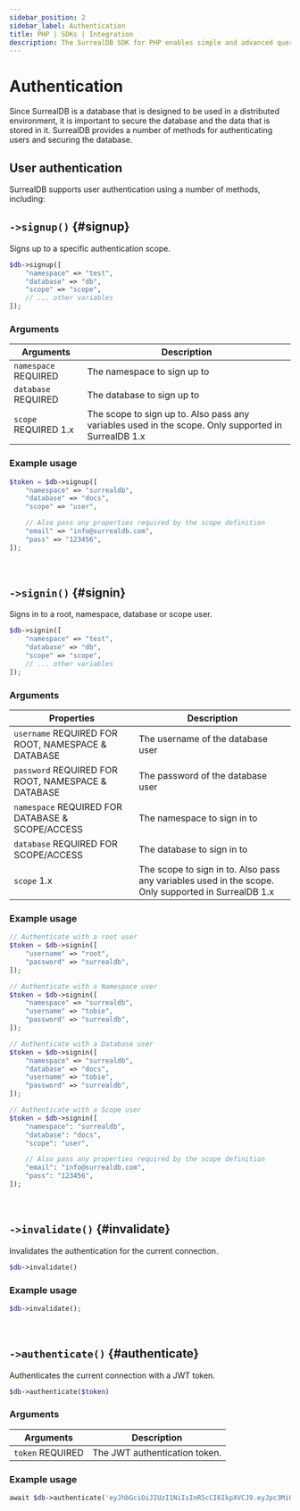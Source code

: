 ```yaml
---
sidebar_position: 2
sidebar_label: Authentication
title: PHP | SDKs | Integration
description: The SurrealDB SDK for PHP enables simple and advanced querying of a remote or embedded database.
---
```


# Authentication

Since SurrealDB is a database that is designed to be used in a distributed environment, it is important to secure the database and the data that is stored in it.
SurrealDB provides a number of methods for authenticating users and securing the database.

## User authentication

SurrealDB supports user authentication using a number of methods, including:


## `->signup()` {#signup}

Signs up to a specific authentication scope.

```php title="Method Syntax"
$db->signup([
    "namespace" => "test",
    "database" => "db",
    "scope" => "scope",
    // ... other variables
]);
```

### Arguments
<table>
    <thead>
        <tr>
            <th colspan="2" scope="col">Arguments</th>
            <th colspan="2" scope="col">Description</th>
        </tr>
    </thead>
    <tbody>
        <tr>
            <td colspan="2" scope="row" data-label="Arguments">
                <code>namespace</code>
                <l className='yellow'>REQUIRED</l>
            </td>
            <td colspan="2" scope="row" data-label="Description">
                The namespace to sign up to
            </td>
        </tr>
        <tr>
            <td colspan="2" scope="row" data-label="Arguments">
                <code>database</code>
                <l className='yellow'>REQUIRED</l>
            </td>
            <td colspan="2" scope="row" data-label="Description">
                The database to sign up to
            </td>
        </tr>
        <tr>
            <td colspan="2" scope="row" data-label="Arguments">
                <code>scope</code>
                <l className='yellow'>REQUIRED</l>
                <l className='purple'>1.x</l>
            </td>
            <td colspan="2" scope="row" data-label="Description">
                The scope to sign up to. Also pass any variables used in the scope. Only supported in SurrealDB 1.x
            </td>
        </tr>
    </tbody>
</table>

### Example usage
```php
$token = $db->signup([
	"namespace" => "surrealdb",
	"database" => "docs",
	"scope" => "user",

	// Also pass any properties required by the scope definition
	"email" => "info@surrealdb.com",
	"pass" => "123456",
]);
```

<br />

## `->signin()` {#signin}

Signs in to a root, namespace, database or scope user.

```php title="Method Syntax"
$db->signin([
    "namespace" => "test",
    "database" => "db",
    "scope" => "scope",
    // ... other variables
]);
```

### Arguments
<table>
    <thead>
        <tr>
            <th colspan="2" scope="col">Properties</th>
            <th colspan="2" scope="col">Description</th>
        </tr>
    </thead>
    <tbody>
        <tr>
            <td colspan="2" scope="row" data-label="Properties">
                <code>username</code>
                <l className='yellow'>REQUIRED FOR ROOT, NAMESPACE & DATABASE</l>
            </td>
            <td colspan="2" scope="row" data-label="Description">
                The username of the database user
            </td>
        </tr>
        <tr>
            <td colspan="2" scope="row" data-label="Properties">
                <code>password</code>
                <l className='yellow'>REQUIRED FOR ROOT, NAMESPACE & DATABASE</l>
            </td>
            <td colspan="2" scope="row" data-label="Description">
                The password of the database user
            </td>
        </tr>
        <tr>
            <td colspan="2" scope="row" data-label="Properties">
                <code>namespace</code>
                <l className='yellow'>REQUIRED FOR DATABASE & SCOPE/ACCESS</l>
            </td>
            <td colspan="2" scope="row" data-label="Description">
                The namespace to sign in to
            </td>
        </tr>
        <tr>
            <td colspan="2" scope="row" data-label="Properties">
                <code>database</code>
                <l className='yellow'>REQUIRED FOR SCOPE/ACCESS</l>
            </td>
            <td colspan="2" scope="row" data-label="Description">
                The database to sign in to
            </td>
        </tr>
        <tr>
            <td colspan="2" scope="row" data-label="Properties">
                <code>scope</code>
                <l className='purple'>1.x</l>
            </td>
            <td colspan="2" scope="row" data-label="Description">
                The scope to sign in to. Also pass any variables used in the scope. Only supported in SurrealDB 1.x
            </td>
        </tr>
    </tbody>
</table>

### Example usage
```php
// Authenticate with a root user
$token = $db->signin([
	"username" => "root",
	"password" => "surrealdb",
]);

// Authenticate with a Namespace user
$token = $db->signin([
	"namespace" => "surrealdb",
	"username" => "tobie",
	"password" => "surrealdb",
]);

// Authenticate with a Database user
$token = $db->signin([
	"namespace" => "surrealdb",
	"database" => "docs",
	"username" => "tobie",
	"password" => "surrealdb",
]);

// Authenticate with a Scope user
$token = $db->signin([
	"namespace": "surrealdb",
	"database": "docs",
	"scope": "user",

	// Also pass any properties required by the scope definition
	"email": "info@surrealdb.com",
	"pass": "123456",
]);
```

<br />

## `->invalidate()` {#invalidate}

Invalidates the authentication for the current connection.

```php title="Method Syntax"
$db->invalidate()
```

### Example usage
```php
$db->invalidate();
```

<br />

## `->authenticate()` {#authenticate}

Authenticates the current connection with a JWT token.

```php title="Method Syntax"
$db->authenticate($token)
```

### Arguments
<table>
    <thead>
        <tr>
            <th colspan="2" scope="col">Arguments</th>
            <th colspan="2" scope="col">Description</th>
        </tr>
    </thead>
    <tbody>
        <tr>
            <td colspan="2" scope="row" data-label="Arguments">
                <code>token</code>
                <l className='yellow'>REQUIRED</l>
            </td>
            <td colspan="2" scope="row" data-label="Description">
                The JWT authentication token.
            </td>
        </tr>
    </tbody>
</table>

### Example usage
```php
await $db->authenticate('eyJhbGciOiJIUzI1NiIsInR5cCI6IkpXVCJ9.eyJpc3MiOiJTdXJyZWFsREIiLCJpYXQiOjE1MTYyMzkwMjIsIm5iZiI6MTUxNjIzOTAyMiwiZXhwIjoxODM2NDM5MDIyLCJOUyI6InRlc3QiLCJEQiI6InRlc3QiLCJTQyI6InVzZXIiLCJJRCI6InVzZXI6dG9iaWUifQ.N22Gp9ze0rdR06McGj1G-h2vu6a6n9IVqUbMFJlOxxA');
```
